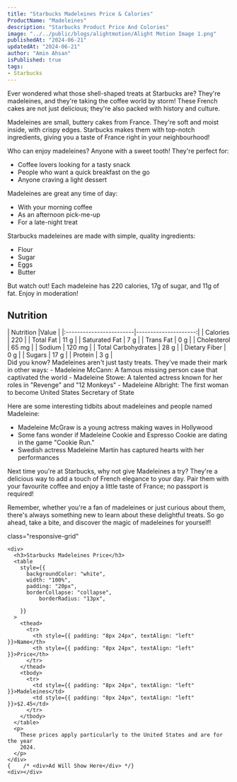 ```yaml
---
title: "Starbucks Madeleines Price & Calories"
ProductName: "Madeleines" 
description: "Starbucks Product Price And Colories"
image: "../../public/blogs/alightmotion/Alight Motion Image 1.png"
publishedAt: "2024-06-21"
updatedAt: "2024-06-21"
author: "Amin Ahsan"
isPublished: true
tags:
- Starbucks
---
```


Ever wondered what those shell-shaped treats at Starbucks are? They're madeleines, and they're taking the coffee world by storm! These French cakes are not just delicious; they're also packed with history and culture.

Madeleines are small, buttery cakes from France. They're soft and moist inside, with crispy edges. Starbucks makes them with top-notch ingredients, giving you a taste of France right in your neighbourhood!

Who can enjoy madeleines? Anyone with a sweet tooth! They're perfect for:
- Coffee lovers looking for a tasty snack
- People who want a quick breakfast on the go
- Anyone craving a light dessert

Madeleines are great any time of day:
- With your morning coffee
- As an afternoon pick-me-up
- For a late-night treat

Starbucks madeleines are made with simple, quality ingredients:
- Flour
- Sugar
- Eggs
- Butter

But watch out! Each madeleine has 220 calories, 17g of sugar, and 11g of fat. Enjoy in moderation!
## Nutrition
<div className="tables-container">
    | Nutrition               |Value                 |  
    |:------------------------|---------------------:|
    | Calories                | 220                  |
    | Total Fat               | 11 g                 |
    | Saturated Fat           | 7 g                  |
    | Trans Fat               | 0 g                  |
    | Cholesterol             | 65 mg                |
    | Sodium                  | 120 mg               |
    | Total Carbohydrates     | 28 g                 |
    | Dietary Fiber           | 0 g                  |
    | Sugars                  | 17 g                 |
    | Protein                 | 3 g                  |
  </div>
Did you know? Madeleines aren't just tasty treats. They've made their mark in other ways:
- Madeleine McCann: A famous missing person case that captivated the world
- Madeleine Stowe: A talented actress known for her roles in "Revenge" and "12 Monkeys"
- Madeleine Albright: The first woman to become United States Secretary of State

Here are some interesting tidbits about madeleines and people named Madeleine:
- Madeleine McGraw is a young actress making waves in Hollywood
- Some fans wonder if Madeleine Cookie and Espresso Cookie are dating in the game "Cookie Run."
- Swedish actress Madeleine Martin has captured hearts with her performances

Next time you're at Starbucks, why not give Madeleines a try? They're a delicious way to add a touch of French elegance to your day. Pair them with your favourite coffee and enjoy a little taste of France; no passport is required!

Remember, whether you're a fan of madeleines or just curious about them, there's always something new to learn about these delightful treats. So go ahead, take a bite, and discover the magic of madeleines for yourself!

<style jsx>{`
  .tables-container {
    display: flex;
    flex-direction: row;
    gap: 30px;
  }
  .table-wrapper {
    width: 500px; /* Adjust as needed */
  }
  @media (max-width: 768px) {
    .tables-container {
      flex-direction: column;
      gap: 0px; /* Adjust as needed */
    }
    .table-wrapper {
      width: 100%; /* Adjust as needed */
    }
  }
`}</style>


 <style jsx>{`
  @media (min-width: 768px) {
    .responsive-grid {
      display: grid;
      grid-template-columns: 1fr 1fr;
    }
  }
`}</style>

<div
  style={{
    backgroundColor: "#cee3de",
    borderLeft: "3px solid #0c7556",
   padding: "20px",
    paddingTop: "13px", // Add padding to the top
        display: "grid",
        height: "fit-content",
      }} 
      
  class="responsive-grid"

>
    <div>
      <h3>Starbucks Madeleines Price</h3>
      <table
        style={{
          backgroundColor: "white",
          width: "100%",
          padding: "20px",
          borderCollapse: "collapse",
              borderRadius: "13px",
          
        }}
      >
        <thead>
          <tr>
            <th style={{ padding: "8px 24px", textAlign: "left" }}>Name</th>
            <th style={{ padding: "8px 24px", textAlign: "left" }}>Price</th>
          </tr>
        </thead>
        <tbody>
          <tr>
            <td style={{ padding: "8px 24px", textAlign: "left" }}>Madeleines</td>
            <td style={{ padding: "8px 24px", textAlign: "left" }}>$2.45</td>
          </tr> 
        </tbody>
      </table>
      <p>
        These prices apply particularly to the United States and are for the year
        2024.
      </p>
    </div>
    {    /* <div>Ad Will Show Here</div> */}
    <div></div>
  </div>
